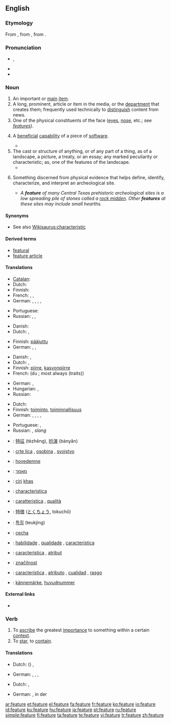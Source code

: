 {{wikipedia}}
==English==

===Etymology===
From {{etyl|xno}} {{term|feture|lang=xno}}, from {{etyl|fro}} {{term|faiture|lang=fro}}, from {{etyl|la}} {{term|factura|lang=la}}.

===Pronunciation===
* {{a|UK}} {{IPA|/fiːtʃə(r)/}}, {{SAMPA|/fi:tS@(r)/}}
* {{audio|en-us-feature.ogg|Audio (US)}}
* {{rhymes|iːtʃə(r)}}

===Noun===
{{en-noun}}

# An important or [[main]] [[item]].
# A long, prominent, article or item in the media, or the [[department]] that creates them; frequently used technically to [[distinguish]] content from news.
# One of the physical constituents of the face ([[eye]]s, [[nose]], etc.; see ''[[features]]'').
# {{computing}} A [[beneficial]] [[capability]] of a piece of [[software]].
#* {{quote-book|passage=The program contained an internal '''feature''', which allowed a user to update display text after each command keystroke.|title=[[S:Free as in Freedom/Chapter 6|Free as in Freedom]]|author=Sam Williams|year=2002}}
# The cast or structure of anything, or of any part of a thing, as of a landscape, a picture, a treaty, or an essay; any marked peculiarity or characteristic; as, one of the features of the landscape.
#* {{quote-book|passage=The most prominent '''feature''' of the New England land system was the town grant, which in every case became the territorial basis of a group settlement.|title=[[S:1911 Encyclopædia Britannica/United States/History|1911 Encyclopædia Britannica]]|year=1911}}
# {{archeology}} Something discerned from physical evidence that helps define, identify,  characterize, and interpret an archeological site.
#* ''A '''feature''' of many Central Texas prehistoric archeological sites is a low spreading pile of stones called a [[rock midden]]. Other '''features''' at these sites may include small hearths.''

====Synonyms====
* See also [[Wikisaurus:characteristic]]

====Derived terms====
* [[featural]]
* [[feature article]]

====Translations====
{{trans-top|important or main item}}
* [[Catalan]]: {{t-|ca|tret|m}}
* Dutch: {{t+|nl|eigenschap|f}}
* Finnish: {{t+|fi|ominaisuus}}
* French: {{t+|fr|caractéristique|f}}, {{t+|fr|particularité|f}}, {{t+|fr|spécialité|f}}
* German: {{t+|de|Besonderheit|f}}, {{t+|de|Charakteristikum|n}}, {{t+|de|Eigentümlichkeit|f}}, {{t+|de|Merkmal|n}}, {{t+|de|Eigenschaft|f}}
{{trans-mid}}
* Portuguese: {{t+|pt|característica|f}}
* Russian: {{t|ru|особенность|f|tr=osóbennost’}}, {{t+|ru|свойство|n|tr=svójsto}}, {{t|ru|признак|m|tr=príznak}}
{{trans-bottom}}

{{trans-top|long, prominent, article or item in the media}}
* Danish: {{t-|da|feature|c}}
* Dutch: {{t|nl|hoofdartikel|n}}, {{t+|nl|verslag|n}}
{{trans-mid}}
* Finnish: [[pääjuttu]]
* German: {{t-|de|Feature|n}}, {{t+|de|Feuilleton|n}}, {{t+|de|Sonderbeitrag|m}}
{{trans-bottom}}

{{trans-top|one of the physical constituents of the face}}
* Danish: {{t-|da|træk|n}}, {{t-|da|ansigtstræk|n}}
* Dutch: {{t+|nl|trek|m}}, {{t|nl|gelaatstrek|m}}
* Finnish: [[piirre]], [[kasvonpiirre]]
* French: {{t+|fr|trait|m}} (du {{t+|fr|visage|m}}; most always {{p}} (traits))
{{trans-mid}}
* German: {{t+|de|Charakteristikum|n}}, {{t+|de|Merkmal|n}}
* Hungarian: {{t-|hu|arcvonás}}, {{t-|hu|vonás}}
* Russian: {{t|ru|черта лица|f|tr=čertá licá}}
{{trans-bottom}}

{{trans-top|computing: beneficial capability of a piece of software}}
* Dutch: {{t+|nl|eigenschap|f}}
* Finnish: [[toiminto]], [[toiminnallisuus]]
* German: {{t+|de|Besonderheit|f}}, {{t+|de|Merkmal|n}}, {{t+|de|Eigenschaft|f}},  {{t+|de|Funktion|m}},  {{t+|de|Funktion|f}}
{{trans-mid}}
* Portuguese: {{t|pt|funcionalidade|f}},  {{t+|pt|habilidade|f}}
* Russian: {{t+|ru|функция|f|tr=fúnkcija}}, {{t|ru|фича|f|tr=fíča}} ''slang''
{{trans-bottom}}

{{checktrans-top}}
* {{ttbc|Chinese}}: [[特征]] (tèzhēng), [[扮演]] (bànyǎn)
* {{ttbc|Croatian}}: [[crte lica]] {{f}}, [[osobina]] {{f}}, [[svojstvo]] {{n}}
* {{ttbc|Danish}}: [[hovedemne]] {{n}}
* {{ttbc|Hebrew}}: [[מאמר]]
* {{ttbc|Indonesian}}: [[ciri]] [[khas]]
* {{ttbc|Interlingua}}: [[characteristica]]
* {{ttbc|Italian}}: [[caratteristica]] {{f}}, [[qualità]] {{f}}
{{trans-mid}}
* {{ttbc|Japanese}}: [[特徴]] ([[とくちょう]], tokuchō)
* {{ttbc|Korean}}: [[특징]] (teukjing)
* {{ttbc|Polish}}: [[cecha]] {{f}}
* {{ttbc|Portuguese}}: [[habilidade]] {{f}}, [[qualidade]] {{f}}, [[característica]] {{f}}
* {{ttbc|Romanian}}: [[caracteristica]] {{f}}, [[atribut]] {{m}}
* {{ttbc|Slovene}}: [[značilnost]] {{f}}
* {{ttbc|Spanish}}: [[característica]] {{f}}, [[atributo]] {{m}}, [[cualidad]] {{f}}, [[rasgo]] {{m}}
* {{ttbc|Swedish}}: [[kännemärke]], [[huvudnummer]]
{{trans-bottom}}

====External links====
* {{R:Webster 1913}}

===Verb===
{{en-verb|featur|ing}}

# To [[ascribe]] the greatest [[importance]] to something within a certain [[context]].
# To [[star]], to [[contain]].

====Translations====
{{trans-top|acribe the greatest importance}}
* Dutch: ({{t+|nl|laten}}) {{t|nl|oplichten}}, {{t+|nl|benadrukken}}
{{trans-mid}}
* German: {{t+|de|bieten}}, {{t+|de|aufweisen}}, {{t-|de|darbieten}}, {{t+|de|besonders}} {{t+|de|herausstellen}}
{{trans-bottom}}

{{trans-top|star, contain}}
* Dutch: {{t+|nl|met}}, {{t+|nl|bevatten}}
{{trans-mid}}
* German: {{t+|de|mitspielen}}, in der {{t+|de|Hauptrolle|n}}
{{trans-bottom}}

[[ar:feature]]
[[et:feature]]
[[el:feature]]
[[fa:feature]]
[[fr:feature]]
[[ko:feature]]
[[io:feature]]
[[id:feature]]
[[ku:feature]]
[[hu:feature]]
[[ja:feature]]
[[pt:feature]]
[[ru:feature]]
[[simple:feature]]
[[fi:feature]]
[[ta:feature]]
[[te:feature]]
[[vi:feature]]
[[tr:feature]]
[[zh:feature]]